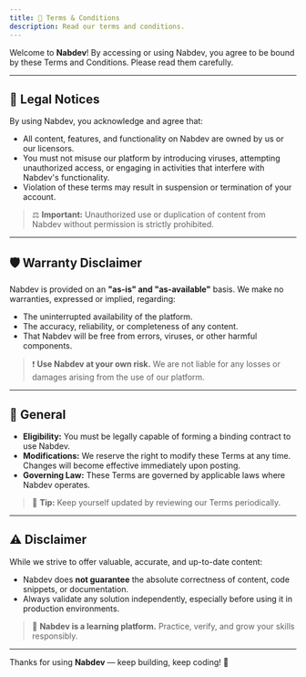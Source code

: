 ```yaml
---
title: 📜 Terms & Conditions
description: Read our terms and conditions.
---
```


Welcome to **Nabdev**!
By accessing or using Nabdev, you agree to be bound by these Terms and Conditions. Please read them carefully.

---

## 📢 Legal Notices

By using Nabdev, you acknowledge and agree that:

- All content, features, and functionality on Nabdev are owned by us or our licensors.
- You must not misuse our platform by introducing viruses, attempting unauthorized access, or engaging in activities that interfere with Nabdev's functionality.
- Violation of these terms may result in suspension or termination of your account.

> ⚖️ **Important:**
> Unauthorized use or duplication of content from Nabdev without permission is strictly prohibited.

---

## 🛡️ Warranty Disclaimer

Nabdev is provided on an **"as-is" and "as-available"** basis.
We make no warranties, expressed or implied, regarding:

- The uninterrupted availability of the platform.
- The accuracy, reliability, or completeness of any content.
- That Nabdev will be free from errors, viruses, or other harmful components.

> ❗ **Use Nabdev at your own risk.**
> We are not liable for any losses or damages arising from the use of our platform.

---

## 🧾 General

- **Eligibility:** You must be legally capable of forming a binding contract to use Nabdev.
- **Modifications:** We reserve the right to modify these Terms at any time. Changes will become effective immediately upon posting.
- **Governing Law:** These Terms are governed by applicable laws where Nabdev operates.

> 📑 **Tip:**
> Keep yourself updated by reviewing our Terms periodically.

---

## ⚠️ Disclaimer

While we strive to offer valuable, accurate, and up-to-date content:

- Nabdev does **not guarantee** the absolute correctness of content, code snippets, or documentation.
- Always validate any solution independently, especially before using it in production environments.

> 🚀 **Nabdev is a learning platform.**
> Practice, verify, and grow your skills responsibly.

---

Thanks for using **Nabdev** — keep building, keep coding! 🚀
